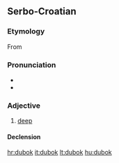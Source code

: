 ==Serbo-Croatian==

===Etymology===
From {{etyl|sla-pro|sh}} {{recons|dъlbokъ|lang=sla-pro}}

===Pronunciation===
* {{IPA|/dǔbok/|lang=sh}}
* {{hyphenation|du|bok}}

===Adjective===
{{sh-adj|head=dùbok|def=duboki|def_a=dùbokī|comp=dublji|comp_a=dȕbljī|r|дубок|ду̀бок}}

# [[deep]]

====Declension====
{{sh-adj-full|dubok|o|dublj|e}}

[[hr:dubok]]
[[it:dubok]]
[[lt:dubok]]
[[hu:dubok]]